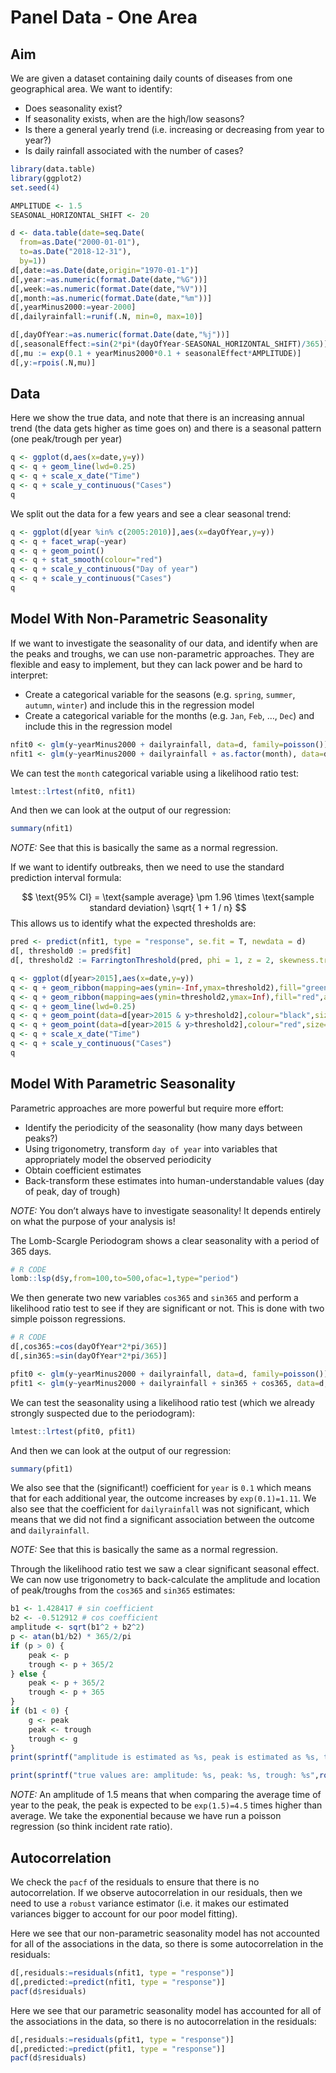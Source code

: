 # Panel Data - One Area

## Aim

We are given a dataset containing daily counts of diseases from one geographical area. We want to identify:

- Does seasonality exist?
- If seasonality exists, when are the high/low seasons?
- Is there a general yearly trend (i.e. increasing or decreasing from year to year?)
- Is daily rainfall associated with the number of cases?

```r
library(data.table)
library(ggplot2)
set.seed(4)

AMPLITUDE <- 1.5
SEASONAL_HORIZONTAL_SHIFT <- 20

d <- data.table(date=seq.Date(
  from=as.Date("2000-01-01"),
  to=as.Date("2018-12-31"),
  by=1))
d[,date:=as.Date(date,origin="1970-01-1")]
d[,year:=as.numeric(format.Date(date,"%G"))]
d[,week:=as.numeric(format.Date(date,"%V"))]
d[,month:=as.numeric(format.Date(date,"%m"))]
d[,yearMinus2000:=year-2000]
d[,dailyrainfall:=runif(.N, min=0, max=10)]

d[,dayOfYear:=as.numeric(format.Date(date,"%j"))]
d[,seasonalEffect:=sin(2*pi*(dayOfYear-SEASONAL_HORIZONTAL_SHIFT)/365)]
d[,mu := exp(0.1 + yearMinus2000*0.1 + seasonalEffect*AMPLITUDE)]
d[,y:=rpois(.N,mu)]
```

## Data

Here we show the true data, and note that there is an increasing annual trend (the data gets higher as time goes on) and there is a seasonal pattern (one peak/trough per year)
```r
q <- ggplot(d,aes(x=date,y=y))
q <- q + geom_line(lwd=0.25)
q <- q + scale_x_date("Time")
q <- q + scale_y_continuous("Cases")
q
```

We split out the data for a few years and see a clear seasonal trend:

```r
q <- ggplot(d[year %in% c(2005:2010)],aes(x=dayOfYear,y=y))
q <- q + facet_wrap(~year)
q <- q + geom_point()
q <- q + stat_smooth(colour="red")
q <- q + scale_y_continuous("Day of year")
q <- q + scale_y_continuous("Cases")
q
```

## Model With Non-Parametric Seasonality

If we want to investigate the seasonality of our data, and identify when are the peaks and troughs, we can use non-parametric approaches. They are flexible and easy to implement, but they can lack power and be hard to interpret:

- Create a categorical variable for the seasons (e.g. `spring`, `summer`, `autumn`, `winter`) and include this in the regression model
- Create a categorical variable for the months (e.g. `Jan`, `Feb`, ..., `Dec`) and include this in the regression model

```r
nfit0 <- glm(y~yearMinus2000 + dailyrainfall, data=d, family=poisson())
nfit1 <- glm(y~yearMinus2000 + dailyrainfall + as.factor(month), data=d, family=poisson())
```

We can test the `month` categorical variable using a likelihood ratio test:

```r
lmtest::lrtest(nfit0, nfit1)
```

And then we can look at the output of our regression:

```r
summary(nfit1)
```

*NOTE:* See that this is basically the same as a normal regression.

If we want to identify outbreaks, then we need to use the standard prediction interval formula:

$$
\text{95% CI} = \text{sample average} \pm 1.96 \times \text{sample standard deviation} \sqrt{ 1 + 1 / n}
$$
This allows us to identify what the expected thresholds are:

```r
pred <- predict(nfit1, type = "response", se.fit = T, newdata = d)
d[, threshold0 := pred$fit]
d[, threshold2 := FarringtonThreshold(pred, phi = 1, z = 2, skewness.transform = "2/3")]
```

```r
q <- ggplot(d[year>2015],aes(x=date,y=y))
q <- q + geom_ribbon(mapping=aes(ymin=-Inf,ymax=threshold2),fill="green",alpha=0.5)
q <- q + geom_ribbon(mapping=aes(ymin=threshold2,ymax=Inf),fill="red",alpha=0.5)
q <- q + geom_line(lwd=0.25)
q <- q + geom_point(data=d[year>2015 & y>threshold2],colour="black",size=2.5)
q <- q + geom_point(data=d[year>2015 & y>threshold2],colour="red",size=1.5)
q <- q + scale_x_date("Time")
q <- q + scale_y_continuous("Cases")
q
```

## Model With Parametric Seasonality 

Parametric approaches are more powerful but require more effort:

- Identify the periodicity of the seasonality (how many days between peaks?)
- Using trigonometry, transform `day of year` into variables that appropriately model the observed periodicity
- Obtain coefficient estimates
- Back-transform these estimates into human-understandable values (day of peak, day of trough)

*NOTE:* You don't always have to investigate seasonality! It depends entirely on what the purpose of your analysis is!

The Lomb-Scargle Periodogram shows a clear seasonality with a period of 365 days.

```r
# R CODE 
lomb::lsp(d$y,from=100,to=500,ofac=1,type="period")
```

We then generate two new variables `cos365` and `sin365` and perform a likelihood ratio test to see if they are significant or not. This is done with two simple poisson regressions.

```r
# R CODE
d[,cos365:=cos(dayOfYear*2*pi/365)]
d[,sin365:=sin(dayOfYear*2*pi/365)]

pfit0 <- glm(y~yearMinus2000 + dailyrainfall, data=d, family=poisson())
pfit1 <- glm(y~yearMinus2000 + dailyrainfall + sin365 + cos365, data=d, family=poisson())
```

We can test the seasonality using a likelihood ratio test (which we already strongly suspected due to the periodogram):

```r
lmtest::lrtest(pfit0, pfit1)
```

And then we can look at the output of our regression:

```r
summary(pfit1)
```

We also see that the (significant!) coefficient for `year` is `0.1` which means that for each additional year, the outcome increases by `exp(0.1)=1.11`. We also see that the coefficient for `dailyrainfall` was not significant, which means that we did not find a significant association between the outcome and `dailyrainfall`.

*NOTE:* See that this is basically the same as a normal regression.

Through the likelihood ratio test we saw a clear significant seasonal effect. We can now use trigonometry to back-calculate the amplitude and location of peak/troughs from the `cos365` and `sin365` estimates:
```r
b1 <- 1.428417 # sin coefficient
b2 <- -0.512912 # cos coefficient
amplitude <- sqrt(b1^2 + b2^2)
p <- atan(b1/b2) * 365/2/pi
if (p > 0) {
    peak <- p
    trough <- p + 365/2
} else {
    peak <- p + 365/2
    trough <- p + 365
}
if (b1 < 0) {
    g <- peak
    peak <- trough
    trough <- g
}
print(sprintf("amplitude is estimated as %s, peak is estimated as %s, trough is estimated as %s",round(amplitude,2),round(peak),round(trough)))

print(sprintf("true values are: amplitude: %s, peak: %s, trough: %s",round(AMPLITUDE,2),round(365/4+SEASONAL_HORIZONTAL_SHIFT),round(3*365/4+SEASONAL_HORIZONTAL_SHIFT)))

```

*NOTE:* An amplitude of 1.5 means that when comparing the average time of year to the peak, the peak is expected to be `exp(1.5)=4.5` times higher than average. We take the exponential because we have run a poisson regression (so think incident rate ratio).

## Autocorrelation

We check the `pacf` of the residuals to ensure that there is no autocorrelation. If we observe autocorrelation in our residuals, then we need to use a `robust` variance estimator (i.e. it makes our estimated variances bigger to account for our poor model fitting).

Here we see that our non-parametric seasonality model has not accounted for all of the associations in the data, so there is some autocorrelation in the residuals:

```r
d[,residuals:=residuals(nfit1, type = "response")]
d[,predicted:=predict(nfit1, type = "response")]
pacf(d$residuals)
```

Here we see that our parametric seasonality model has  accounted for all of the associations in the data, so there is no autocorrelation in the residuals:

```r
d[,residuals:=residuals(pfit1, type = "response")]
d[,predicted:=predict(pfit1, type = "response")]
pacf(d$residuals)
```
